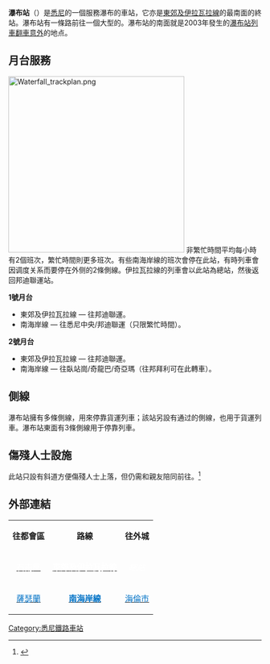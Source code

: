 {{Infobox station
|name                = 瀑布<br />{{lang|en|Waterfall}}
|type                = 
|style               = Sydney Trains
|image               = Waterfall railway station.jpg
|image_size          = 
|image_caption       = 2011年11月北行景觀
|address             = [[新南威爾士州|新南威爾士州]]{{link-en|瀑布 (新南威爾士州)|Waterfall, New South Wales|瀑布}}庫拉班街
|country             = [[澳洲|澳洲]]
|coordinates         = {{coord|-34.134395|150.994506|region:AU-NSW_type:railwaystation|format=dms|display=inline,title}}
|elevation           = 
|distance            = 距離[[悉尼中央車站|悉尼中央車站]]38.74公里
|line                = [[東郊及伊拉瓦拉線|伊拉瓦拉線]]
|other               = 
|structure           = 地面
|platform            = 2個（1個島式）
|depth               = 
|levels              = 
|tracks              = 4條
|parking             = 
|bicycle             = 
|opened              = 1886年3月9日
|closed              = 
|rebuilt             = 1905年5月4日
|electrified         = 是
|disabled            = 
|code                = {{link-en|新南威爾士州鐵路車站編號列表|List of New South Wales railway station codes|WFL}}
|owned               = [[新南威爾士州鐵路局|新南威爾士州鐵路局]]
|operator            = [[悉尼列車|悉尼列車]]
|zone                = 
|status              = 有人
|former              = 瀑布（{{lang|en|Waterfalls}}）
|passengers          = 每日530人<ref>{{cite web |author=Bureau of Transport Statistics |url=https://www.transport.nsw.gov.au/sites/default/files/media/documents/2017/Train%20Statistics%202014.pdf |title=Train Statistics 2014 |publisher=Transport NSW |accessdate=13 July 2018 |archive-date=2020-02-28 |archive-url=https://web.archive.org/web/20200228103002/https://www.transport.nsw.gov.au/sites/default/files/media/documents/2017/Train%20Statistics%202014.pdf |dead-url=no }}</ref>
| pass_year           = 2013年
| pass_rank           = 183
| pass_system         = 悉尼列車，新州鐵路
|mpassengers         = 
|web                 = [https://transportnsw.info/stop?q=10101355#/ Transport for NSW]
|route_map           = 
|map_state           = 
}}

'''瀑布站'''（{{lang-en|Waterfall Station}}）是[[悉尼|悉尼]]的一個服務瀑布的車站，它亦是[[東郊及伊拉瓦拉線|東郊及伊拉瓦拉線]]的最南面的終站。瀑布站有一條路前往一個大型的{{tsl|en|新南威爾斯州童軍|Scouting in New South Wales|童軍營}}。瀑布站的南面就是2003年發生的[[瀑布站列車翻車意外|瀑布站列車翻車意外]]的地点。

==月台服務==
[[File:Waterfall_trackplan.png|350px]]
{{clear|left}}
非繁忙時間平均每小時有2個班次，繁忙時間則更多班次。有些南海岸線的班次會停在此站，有時列車會因调度关系而要停在外侧的2條側線。伊拉瓦拉線的列車會以此站為總站，然後返回邦迪聯運站。

'''1號月台'''
*東郊及伊拉瓦拉線 — 往邦迪聯運。	 
*南海岸線 — 往悉尼中央/邦迪聯運（只限繁忙時間）。

'''2號月台'''
*東郊及伊拉瓦拉線 — 往邦迪聯運。	 
*南海岸線 — 往臥站崗/奇龍巴/奇亞瑪（往邦拜利可在此轉車）。

==側線==
瀑布站擁有多條側線，用來停靠貨運列車；該站另設有通过的側線，也用于貨運列車。瀑布站東面有3條側線用于停靠列車。

== 傷殘人士設施 ==

此站只設有斜道方便傷殘人士上落，但仍需和親友陪同前往。<ref>{{cite web|work=City Rail|title=Waterfall station facilities|url=http://www.cityrail.info/stations/station_details?stationId=89|accessdate=2009-06-29|archive-date=2010-11-25|archive-url=https://web.archive.org/web/20101125215014/http://cityrail.info/stations/station_details?stationId=89|dead-url=no}}</ref>

== 外部連結 ==
{{Mapit-AUS-suburbscale|long=150.99452|lat=-34.13436}}

{| class="wikitable" style="margin: 1em auto 1em auto" 
|-
| align="center"| '''往都會區''' ||align="center"|  '''路線''' || align="center"|   '''往外城'''
|- 
|align="center" bgcolor=0072c6 | [[石南屋車站|<span style="color: White;">石南屋</span>]]  ||align="center" bgcolor=0072c6 | [[東郊及伊拉瓦拉線|<span style="color: White;">'''東郊及伊拉瓦拉線'''</span>]] ||align="center" bgcolor=0072c6 | <span style="color: White;">''總站''</span>
|- 
|align="center" bgcolor=efefef | [[薩瑟蘭火車站|<span style="color: #0072c6;">薩瑟蘭</span>]] ||align="center" bgcolor=efefef | [[南海岸線|<span style="color: #0072c6;">'''南海岸線'''</span>]] ||align="center" bgcolor=efefef | [[海倫市車站|<span style="color: #0072c6;">海倫市</span>]]
|}

{{Reflist}}

[[Category:悉尼鐵路車站|Category:悉尼鐵路車站]]